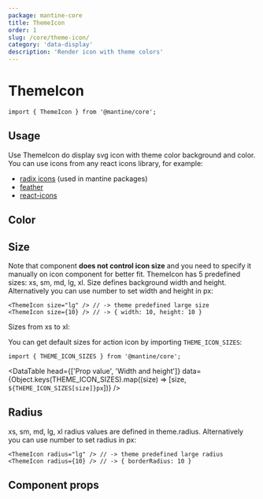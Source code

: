 ```yaml
---
package: mantine-core
title: ThemeIcon
order: 1
slug: /core/theme-icon/
category: 'data-display'
description: 'Render icon with theme colors'
---
```



# ThemeIcon

<PageHeader
  source="mantine-core/src/ThemeIcon/ThemeIcon.tsx"
  docs="core/ThemeIcon.mdx"
  package="@mantine/core"
/>

```tsx
import { ThemeIcon } from '@mantine/core';
```

## Usage

Use ThemeIcon do display svg icon with theme color background and color. You can use icons from any react icons library, for example:

- [radix icons](https://icons.modulz.app/) (used in mantine packages)
- [feather](https://feathericons.com/)
- [react-icons](https://react-icons.github.io/react-icons)

<ThemeIconConfigurator />

## Color

<ThemeIconBaseDemo />

## Size

Note that component **does not control icon size** and you need to specify it manually on icon component for better fit.
ThemeIcon has 5 predefined sizes: xs, sm, md, lg, xl. Size defines background width and height.
Alternatively you can use number to set width and height in px:

```tsx
<ThemeIcon size="lg" /> // -> theme predefined large size
<ThemeIcon size={10} /> // -> { width: 10, height: 10 }
```

Sizes from xs to xl:

<ThemeIconSizesDemo />

You can get default sizes for action icon by importing `THEME_ICON_SIZES`:

```tsx
import { THEME_ICON_SIZES } from '@mantine/core';
```

<DataTable
  head={['Prop value', 'Width and height']}
  data={Object.keys(THEME_ICON_SIZES).map((size) => [size, `${THEME_ICON_SIZES[size]}px`])}
/>

## Radius

xs, sm, md, lg, xl radius values are defined in <GatsbyLink to="/pages/theming/">theme.radius</GatsbyLink>.
Alternatively you can use number to set radius in px:

```tsx
<ThemeIcon radius="lg" /> // -> theme predefined large radius
<ThemeIcon radius={10} /> // -> { borderRadius: 10 }
```

## Component props

<PropsTable component="ThemeIcon" />

